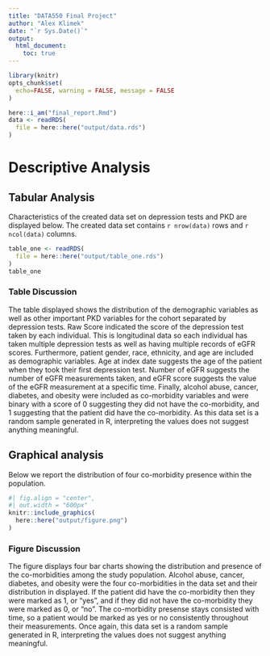 ```yaml
---
title: "DATA550 Final Project"
author: "Alex Klimek"
date: "`r Sys.Date()`"
output: 
  html_document:
    toc: true
---
```


```r
library(knitr)
opts_chunk$set(
  echo=FALSE, warning = FALSE, message = FALSE
)
```

```r
here::i_am("final_report.Rmd")
data <- readRDS(
  file = here::here("output/data.rds")
)
```

# Descriptive Analysis

## Tabular Analysis

Characteristics of the created data set on depression tests and PKD are displayed below. The created data set contains `r nrow(data)` rows and `r ncol(data)` columns. 

```r
table_one <- readRDS(
  file = here::here("output/table_one.rds")
)
table_one
```

### Table Discussion

The table displayed shows the distribution of the demographic variables as well as other important PKD variables for the cohort separated by depression tests. Raw Score indicated the score of the depression test taken by each individual. This is longitudinal data so each individual has taken multiple depression tests as well as having multiple records of eGFR scores. Furthermore, patient gender, race, ethnicity, and age are included as demographic variables. Age at index date suggests the age of the patient when they took their first depression test. Number of eGFR suggests the number of eGFR measurements taken, and eGFR score suggests the value of the eGFR measurement at a specific time. Finally, alcohol abuse, cancer, diabetes, and obesity were included as co-morbidity variables and were binary with a score of 0 suggesting they did not have the co-morbidity, and 1 suggesting that the patient did have the co-morbidity. As this data set is a random sample generated in R, interpreting the values does not suggest anything meaningful.

## Graphical analysis

Below we report the distribution of four co-morbidity presence within the population.

```r
#| fig.align = "center",
#| out.width = "600px"
knitr::include_graphics(
  here::here("output/figure.png")
)
```

### Figure Discussion

The figure displays four bar charts showing the distribution and presence of the co-morbidities among the study population. Alcohol abuse, cancer, diabetes, and obesity were the four co-morbidities in the data set and their distribution in displayed. If the patient did have the co-morbidity then they were marked as 1, or "yes", and if they did not have the co-morbidity they were marked as 0, or "no". The co-morbidity presense stays consisted with time, so a patient would be marked as yes or no consistently throughout their measurements. Once again, this data set is a random sample generated in R, interpreting the values does not suggest anything meaningful.